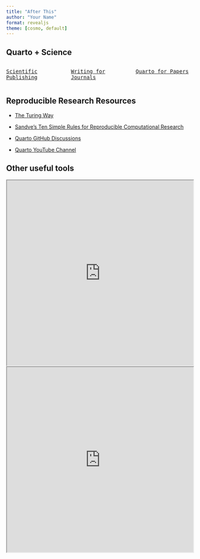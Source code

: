 ```yaml
---
title: "After This"
author: "Your Name"
format: revealjs
theme: [cosmo, default]
---
```


## Quarto + Science

:::{.columns}
:::{.column width=33%}
<kbd>[Scientific Publishing](https://quarto.org/docs/scientific-markdown/)</kbd>
:::

:::{.column width=33%}
<kbd>[Writing for Journals](https://quarto.org/docs/publishing/journals.html)</kbd>
:::

:::{.column width=33%}
<kbd>[Quarto for Papers](https://quarto.org/docs/authoring/journals.html)</kbd>
:::
:::


## Reproducible Research Resources

- [The Turing Way](https://the-turing-way.netlify.app/)

- [Sandve's Ten Simple Rules for Reproducible Computational Research](https://doi.org/10.1371/journal.pcbi.1003285)

- [Quarto GitHub Discussions](https://github.com/quarto-dev/quarto-cli/discussions)

- [Quarto YouTube Channel](https://www.youtube.com/@quarto-dev)


## Other useful tools

```{=html}
<iframe width="100%" height="500" src="https://nbdev.fast.ai" title="Quarto Documentation"></iframe>
<br>
<iframe width="100%" height="500" src="https://papermill.readthedocs.io/en/latest/index.html" title="Quarto Documentation"></iframe>
```
